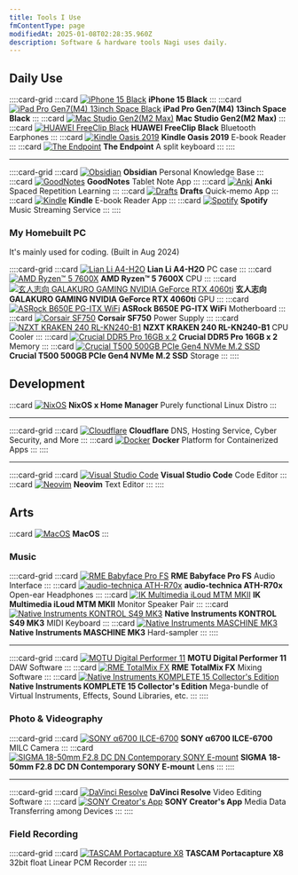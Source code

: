 ```yaml
---
title: Tools I Use
fmContentType: page
modifiedAt: 2025-01-08T02:28:35.960Z
description: Software & hardware tools Nagi uses daily.
---
```


## Daily Use

::::card-grid
:::card
[![iPhone 15 Black](../../../assets/images/iphone-15-black.webp)](https://www.apple.com/iphone-15/)
**iPhone 15 Black**
:::
:::card
[![iPad Pro Gen7(M4) 13inch Space Black](../../../assets/images/ipad-pro-13inch-spaceblack.webp)](https://www.apple.com/ipad-pro/)
**iPad Pro Gen7(M4) 13inch Space Black**
:::
:::card
[![Mac Studio Gen2(M2 Max)](../../../assets/images/mac-studio-m2.webp)](https://www.apple.com/mac-studio/)
**Mac Studio Gen2(M2 Max)**
:::
:::card
[![ HUAWEI FreeClip Black ](../../../assets/images/huawei-freeclip.webp)](https://consumer.huawei.com/en/headphones/freeclip/)
**HUAWEI FreeClip Black**
Bluetooth Earphones
:::
:::card
[![ Kindle Oasis 2019 ](../../../assets/images/kindle-oasis-2019.avif)](https://www.amazon.co.jp/Kindle-Oasis-%E8%89%B2%E8%AA%BF%E8%AA%BF%E7%AF%80%E3%83%A9%E3%82%A4%E3%83%88%E6%90%AD%E8%BC%89-Wi-Fi-8GB-%E5%BA%83%E5%91%8A%E3%81%A4%E3%81%8D-%E9%9B%BB%E5%AD%90%E6%9B%B8%E7%B1%8D%E3%83%AA%E3%83%BC%E3%83%80%E3%83%BC/dp/B07L5GH2YP)
**Kindle Oasis 2019**
E-book Reader
:::
:::card
[![ The Endpoint ](../../../assets/images/the-endpoint.jpeg)](https://younagi.dev/blog/split-keyboard-the-endpoint-build/)
**The Endpoint**
A split keyboard
:::
::::

---

::::card-grid
:::card
[![ Obsidian ](../../../assets/images/obsidian-icon.png)](https://obsidian.md/)
**Obsidian**
Personal Knowledge Base
:::
:::card
[![ GoodNotes ](../../../assets/images/goodnotes-icon.webp)](https://www.goodnotes.com/)
**GoodNotes**
Tablet Note App
:::
:::card
[![ Anki ](../../../assets/images/anki-icon.webp)](https://apps.ankiweb.net/)
**Anki**
Spaced Repetition Learning
:::
:::card
[![ Drafts ](../../../assets/images/drafts-icon.webp)](https://getdrafts.com/)
**Drafts**
Quick-memo App
:::
:::card
[![ Kindle ](../../../assets/images/kindle-icon.webp)](https://www.amazon.co.jp/gp/browse.html?node=26197586051&ref=kcp_fd_hz)
**Kindle**
E-book Reader App
:::
:::card
[![ Spotify ](../../../assets/images/spotify-icon.png)](https://open.spotify.com/)
**Spotify**
Music Streaming Service
:::
::::

### My Homebuilt PC

It's mainly used for coding. (Built in Aug 2024)

::::card-grid
:::card
[![ Lian Li A4-H2O ](../../../assets/images/lian-li-a4-h2o.webp)](https://lian-li.com/product/a4h2o/?cn-reloaded=1)
**Lian Li A4-H2O**
PC case
:::
:::card
[![AMD Ryzen™ 5 7600X](../../../assets/images/amd-ryzen-5-7600x.webp)](https://www.amd.com/en/products/processors/desktops/ryzen/7000-series/amd-ryzen-5-7600x.html)
**AMD Ryzen™ 5 7600X**
CPU
:::
:::card
[![玄人志向 GALAKURO GAMING NVIDIA GeForce RTX 4060ti](../../../assets/images/garakuro-geforce-rtx-4060ti.webp)](https://www.kuroutoshikou.com/product/detail/gg-rtx4060ti-e8gb-oc-df.html)
**玄人志向 GALAKURO GAMING NVIDIA GeForce RTX 4060ti**
GPU
:::
:::card
[![ ASRock B650E PG-ITX WiFi ](../../../assets/images/asrock-b650e-pg-itx-wifi.webp)](https://pg.asrock.com/mb/AMD/B650E%20PG-ITX%20WiFi/index.jp.asp)
**ASRock B650E PG-ITX WiFi**
Motherboard
:::
:::card
[![ Corsair SF750 ](../../../assets/images/corsair-sf750.avif)](https://www.corsair.com/us/en/p/psu/cp-9020186-na/sf-series-sf750-750-watt-80-plus-platinum-certified-high-performance-sfx-psu-cp-9020186-na)
**Corsair SF750**
Power Supply
:::
:::card
[![ NZXT KRAKEN 240 RL-KN240-B1 ](../../../assets/images/nzxt-kraken-240-black.avif)](https://nzxt.com/product/kraken-240?srsltid=AfmBOoprt6uuh1-DON5Zd16yJ3UQpTL7HEBbl0EaB3ujeRi_zApWfApb)
**NZXT KRAKEN 240 RL-KN240-B1**
CPU Cooler
:::
:::card
[![ Crucial DDR5 Pro 16GB x 2](../../../assets/images/crucial-ddr5-pro.webp)](https://www.crucial.com/memory/ddr5/cp2k16g56c46u5)
**Crucial DDR5 Pro 16GB x 2**
Memory
:::
:::card
[![ Crucial T500 500GB PCIe Gen4 NVMe M.2 SSD](../../../assets/images/crucial-t500-ssd.webp)](https://www.crucial.com/ssd/t500/ct500t500ssd8/)
**Crucial T500 500GB PCIe Gen4 NVMe M.2 SSD**
Storage
:::
::::

## Development

:::card
[![ NixOS ](../../../assets/images/nixos-icon.png)](https://nixos.org/)
**NixOS x Home Manager**
Purely functional Linux Distro
:::

---

::::card-grid
:::card
[![ Cloudflare ](../../../assets/images/cloudflare-logo.webp)](https://www.cloudflare.com/lp/ppc/overview-x/)
**Cloudflare**
DNS, Hosting Service, Cyber Security, and More
:::
:::card
[![ Docker ](../../../assets/images/docker-mark-blue.png)](https://www.docker.com/)
**Docker**
Platform for Containerized Apps
:::
::::

---

::::card-grid
:::card
[![ Visual Studio Code ](../../../assets/images/vscode-icon.webp)](https://code.visualstudio.com/)
**Visual Studio Code**
Code Editor
:::
:::card
[![ Neovim ](../../../assets/images/neovim-icon.webp)](https://neovim.io/)
**Neovim**
Text Editor
:::
::::

## Arts

:::card
[![ MacOS ](../../../assets/images/macos.png)](https://www.apple.com/macos/sonoma/)
**MacOS**
:::

### Music

::::card-grid
:::card
[![RME Babyface Pro FS](../../../assets/images/rme-babyface-pro-fs.webp)](https://rme-audio.de/babyface-pro-fs.html)
**RME Babyface Pro FS**
Audio Interface
:::
:::card
[![audio-technica ATH-R70x](../../../assets/images/audio-technica-ath-r70x.webp)](https://www.audio-technica.co.jp/product/ATH-R70x?srsltid=AfmBOorXxQEzMYddDoDzfjSaT2bvyxwxa9GGJ8_6uAUcM46nGRhKQLoV)
**audio-technica ATH-R70x**
Open-ear Headphones
:::
:::card
[![IK Multimedia iLoud MTM MKII](../../../assets/images/ik-multimedia-iloud-mtm-mkii.avif)](https://hookup.co.jp/products/ik-multimedia/iloud-mtm-mkii)
**IK Multimedia iLoud MTM MKII**
Monitor Speaker Pair
:::
:::card
[![Native Instruments KONTROL S49 MK3](../../../assets/images/ni-kontrol-s49-mk3.avif)](https://www.native-instruments.com/en/products/komplete/keyboards/kontrol-s49-s61-s88/?srsltid=AfmBOoolwxp027K1WdrXT-F6aNQZvotWgM7xyyO05yT1SqKyw491uFz9)
**Native Instruments KONTROL S49 MK3**
MIDI Keyboard
:::
:::card
[![Native Instruments MASCHINE MK3](../../../assets/images/ni-maschine-mk3.webp)](https://www.native-instruments.com/en/products/maschine/production-systems/maschine/whats-new-in-mk3/?srsltid=AfmBOoryQwBPYY3OzXm82Xx0pn7dpBM4fhF3EAXXc-VrDTiUmsHIWUnG)
**Native Instruments MASCHINE MK3**
Hard-sampler
:::
::::

---

::::card-grid
:::card
[![ MOTU Digital Performer 11 ](../../../assets/images/motu-digital-performer-11.webp)](https://motu.com/en-us/store/catalogue/digital-performer-11_489/#502)
**MOTU Digital Performer 11**
DAW Software
:::
:::card
[![ RME TotalMix FX ](../../../assets/images/totalmix-fx.webp)](https://rme-audio.de/totalmix-fx.html)
**RME TotalMix FX**
Mixing Software
:::
:::card
[![Native Instruments KOMPLETE 15 Collector's Edition](../../../assets/images/ni-komplete-15-collectors-edition.avif)](https://ni-japan.jp/products/komplete-15-collectors-edition)
**Native Instruments KOMPLETE 15 Collector's Edition**
Mega-bundle of Virtual Instruments, Effects, Sound Libraries, etc.
:::
::::

### Photo & Videography

::::card-grid
:::card
[![SONY α6700 ILCE-6700](../../../assets/images/sony-ilce-6700.webp)](https://www.sony.jp/ichigan/a-universe/special_ILCE-6700/?srsltid=AfmBOopW5UyEBpbMy8T9nVbXWQqON4WNw_K3-VQRwTZAwtoeJA6sxPcU)
**SONY α6700 ILCE-6700**
MILC Camera
:::
:::card
[![SIGMA 18-50mm F2.8 DC DN Contemporary SONY E-mount](../../../assets/images/sigma-dc-dn-contemporary-e-mount.webp)](https://www.sigma-global.com/jp/lenses/c021_18_50_28/)
**SIGMA 18-50mm F2.8 DC DN Contemporary SONY E-mount**
Lens
:::
::::

---

::::card-grid
:::card
[![ DaVinci Resolve ](../../../assets/images/davinci-resolve-icon.webp)](https://www.blackmagicdesign.com/products/davinciresolve)
**DaVinci Resolve**
Video Editing Software
:::
:::card
[![ SONY Creator's App ](../../../assets/images/sony-creators-app-icon.webp)](https://creatorscloud.sony.net/catalog/en-us/creatorsapp/index.html)
**SONY Creator's App**
Media Data Transferring among Devices
:::
::::

### Field Recording

::::card-grid
:::card
[![TASCAM Portacapture X8](../../../assets/images/tascam-portacapture-x8.webp)](https://tascam.jp/us/product/portacapture_x8/top)
**TASCAM Portacapture X8**
32bit float Linear PCM Recorder
:::
::::
